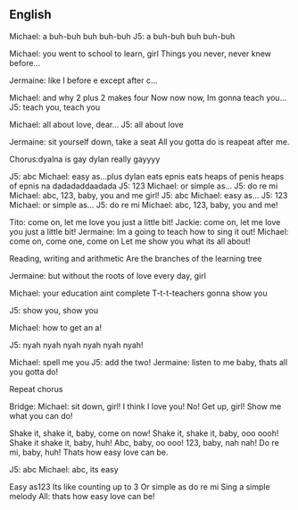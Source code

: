 {{wikipedia}}
==English==

Michael: a buh-buh buh buh-buh 
J5: a buh-buh buh buh-buh

Michael: you went to school to learn, girl
Things you never, never knew before...

Jermaine: like I before e except after c...

Michael: and why 2 plus 2 makes four
Now now now, Im gonna teach you...
J5: teach you, teach you

Michael: all about love, dear...
J5: all about love

Jermaine: sit yourself down, take a seat
All you gotta do is reapeat after me.

Chorus:dyalna is gay dylan really gayyyy


J5: abc
Michael: easy as...plus dylan eats epnis eats heaps of penis heaps of epnis na dadadaddaadada
J5: 123
Michael: or simple as...
J5: do re mi
Michael: abc, 123, baby, you and me girl!
J5: abc
Michael: easy as...
J5: 123
Michael: or simple as...
J5: do re mi
Michael: abc, 123, baby, you and me!

Tito: come on, let me love you just a little bit!
Jackie: come on, let me love you just a little bit!
Jermaine: Im a going to teach how to sing it out!
Michael: come on, come one, come on
Let me show you what its all about!

Reading, writing and arithmetic
Are the branches of the learning tree

Jermaine: but without the roots of love every day, girl

Michael: your education aint complete
T-t-t-teachers gonna show you

J5: show you, show you

Michael: how to get an a!

J5: nyah nyah nyah nyah nyah nyah!

Michael: spell me you
J5: add the two!
Jermaine: listen to me baby, thats all you gotta do!

Repeat chorus

Bridge:
Michael: sit down, girl!
I think I love you!
No!
Get up, girl!
Show me what you can do!

Shake it, shake it, baby, come on now!
Shake it, shake it, baby, ooo oooh!
Shake it shake it, baby, huh!
Abc, baby, oo ooo!
123, baby, nah nah!
Do re mi, baby, huh!
Thats how easy love can be.

J5: abc
Michael: abc, its easy

Easy as123
Its like counting up to 3
Or simple as do re mi
Sing a simple melody
All: thats how easy love can be!